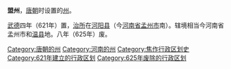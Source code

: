 '''盟州'''，[[唐朝|唐朝]]时设置的[[州|州]]。

[[武德|武德]]四年（621年）置，[[治所|治所]]在[[河阳县|河阳县]]（今[[河南省|河南省]][[孟州市|孟州市]]南）。辖境相当今河南省孟州市和[[温县|温县]]地。八年（625年）废。 

{{唐朝行政区划小作品}}
{{DEFAULTSORT:M}}
[[Category:唐朝的州|Category:唐朝的州]]
[[Category:河南的州|Category:河南的州]]
[[Category:焦作行政区划史|Category:焦作行政区划史]]
[[Category:621年建立的行政区划|Category:621年建立的行政区划]]
[[Category:625年废除的行政区划|Category:625年废除的行政区划]]